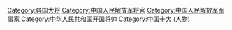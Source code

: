 {{中国人民解放军大将|nocat}}

[[Category:各国大将|Category:各国大将]]
[[Category:中国人民解放军将官|Category:中国人民解放军将官]]
[[Category:中国人民解放军军事家|Category:中国人民解放军军事家]]
[[Category:中华人民共和国开国将帅|Category:中华人民共和国开国将帅]]
[[Category:中国十大_(人物)|Category:中国十大 (人物)]]